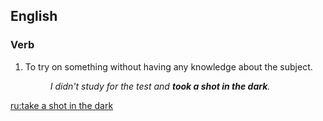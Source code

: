 ==English==

===Verb===
{{head|en|verb|head=[[take]] [[a]] [[shot in the dark]]}}

# {{context|idiomatic}} To try on something without having any knowledge about the subject.
#: ''I didn't study for the test and '''took a shot in the dark'''.''

[[ru:take a shot in the dark]]